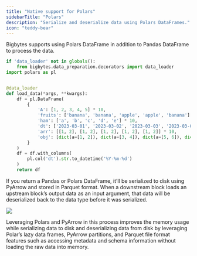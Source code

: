 ```yaml
---
title: "Native support for Polars"
sidebarTitle: "Polars"
description: "Serialize and deserialize data using Polars DataFrames."
icon: "teddy-bear"
---
```


Bigbytes supports using Polars DataFrame in addition to Pandas DataFrame to process the data.

```python
if 'data_loader' not in globals():
    from bigbytes.data_preparation.decorators import data_loader
import polars as pl


@data_loader
def load_data(*args, **kwargs):
    df = pl.DataFrame(
        {
            'A': [1, 2, 3, 4, 5] * 10,
            'fruits': ['banana', 'banana', 'apple', 'apple', 'banana'] * 10,
            'ham': ['a', 'b', 'c', 'd', 'e'] * 10,
            'dt': ['2023-03-01', '2023-03-02', '2023-03-03', '2023-03-04', '2023-03-05'] * 10,
            'arr': [[1, 2], [1, 2], [1, 2], [1, 2], [1, 2]] * 10,
            'obj': [dict(a=[1, 2]), dict(a=[3, 4]), dict(a=[5, 6]), dict(a=[7, 8]), dict(a=[9, 10])] * 10,
        }
    )
    df = df.with_columns(
        pl.col('dt').str.to_datetime('%Y-%m-%d')
    )
    return df
```

If you return a Pandas or Polars DataFrame, it’ll be serialized to disk using PyArrow and stored in Parquet format. When a downstream block loads an upstream block’s output data as an input argument, that data will be deserialized back to the data type before it was serialized.

<Frame>
  <img src="https://media.graphassets.com/FBfwDhuzSnyc2O3pLyMS" />
</Frame>

Leveraging Polars and PyArrow in this process improves the memory usage while serializing data to disk and deserializing data from disk by leveraging Polar’s lazy data frames, PyArrow partitions, and Parquet file format features such as accessing metadata and schema information without loading the raw data into memory.
